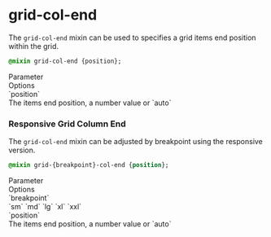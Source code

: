 
<Meta title="Synergy Design System/Developer Docs/Mixins/Grid/grid-col-end"/>

# grid-col-end

The `grid-col-end` mixin can be used to specifies a grid items end position within the grid.

```css
@mixin grid-col-end {position};
```

<div className="table margin-bottom">
    <div>
        <div>Parameter</div>
        <div>Options</div>
    </div>
    <div>
        <div>`position`</div>
        <div>The items end position, a number value or `auto`</div>
    </div>
</div>

### Responsive Grid Column End

The `grid-col-end` mixin can be adjusted by breakpoint using the responsive version.

```css
@mixin grid-{breakpoint}-col-end {position};
```

<div className="table margin-bottom">
    <div>
        <div>Parameter</div>
        <div>Options</div>
    </div>
    <div>
        <div>`breakpoint`</div>
        <div>`sm` `md` `lg` `xl` `xxl`</div>
    </div>
    <div>
        <div>`position`</div>
        <div>The items end position, a number value or `auto`</div>
    </div>
</div>